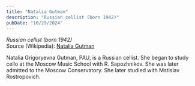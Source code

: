 ```yaml
---
title: "Natalia Gutman"
description: "Russian cellist (born 1942)"
pubDate: "10/29/2024"
---
```


*Russian cellist (born 1942)*  
Source (Wikipedia): [Natalia Gutman][1]

Natalia Grigoryevna Gutman, PAU, is a Russian cellist. She began to study cello at the Moscow Music School with R. Sapozhnikov. She was later admitted to the Moscow Conservatory. She later studied with Mstislav Rostropovich.

[1]: https://en.wikipedia.org/wiki/Natalia_Gutman
